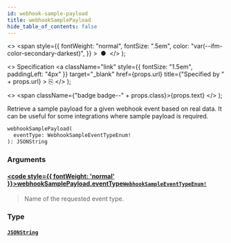 ```yaml
---
id: webhook-sample-payload
title: webhookSamplePayload
hide_table_of_contents: false
---
```


  <>
    <span
      style={{
        fontWeight: "normal",
        fontSize: ".5em",
        color: "var(--ifm-color-secondary-darkest)",
      }}
    >
      &nbsp;●&nbsp;
    </span>
  </>
);

  <>
    Specification
    <a
      className="link"
      style={{ fontSize: "1.5em", paddingLeft: "4px" }}
      target="\_blank"
      href={props.url}
      title={"Specified by " + props.url}
    >
      ⎘
    </a>
  </>
);

  <>
    <span className={"badge badge--" + props.class}>{props.text}</span>
  </>
);

Retrieve a sample payload for a given webhook event based on real data. It can be useful for some integrations where sample payload is required.

```graphql
webhookSamplePayload(
  eventType: WebhookSampleEventTypeEnum!
): JSONString
```

### Arguments

#### [<code style={{ fontWeight: 'normal' }}>webhookSamplePayload.<b>eventType</b></code>](#)<Bullet />[`WebhookSampleEventTypeEnum!`](../../api-reference/enums/webhook-sample-event-type-enum) <Badge class="secondary" text="non-null"/> <Badge class="secondary" text="enum"/>

> Name of the requested event type.

### Type

#### [`JSONString`](../../api-reference/scalars/jsonstring) <Badge class="secondary" text="scalar"/>

>
